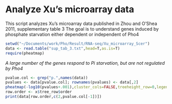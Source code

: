 Analyze Xu's microarray data
========================================================

This script analyzes Xu's microarray data published in Zhou and O'Shea 2011, supplementary table 3
The goal is to understand genes induced by phosphate starvation either dependent or independent of Pho4

```r
setwd("~/Documents/work/Pho/Result/RNA-seq/Xu_microarray_Scer")
data <- read.table("sup_tab_3.txt",head=T,as.is=T)
require(pheatmap)
```

_A large number of the genes respond to Pi starvation, but are not regulated by Pho4_
```r
pvalue.col <- grep("p.",names(data))
pvalues <- data[pvalue.col]; rownames(pvalues) <- data[,2]
pheatmap(-log10(pvalues+.001),cluster_cols=FALSE,treeheight_row=0,legend_breaks=seq(0,3),legend_labels=c("1","0.1","0.01","<0.001"),cellheight=8,fontsize=8) -> x
row.order <- x$tree_row$order
print(data[row.order,c(2,pvalue.col[-1])])
```

